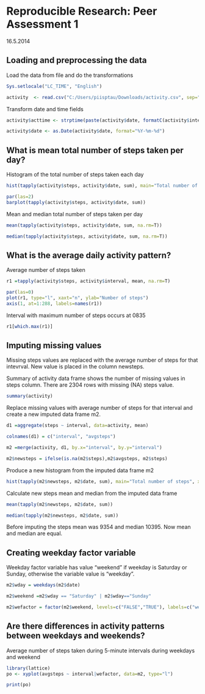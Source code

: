 # Reproducible Research: Peer Assessment 1

16.5.2014

## Loading and preprocessing the data

Load the data from file and do the transformations

```r

Sys.setlocale("LC_TIME", "English")

activity  <- read.csv("C:/Users/piisptau/Downloads/activity.csv", sep=",", header=T, stringsAsFactors=F)

````

Transform date and time fields

```r

activity$acttime <- strptime(paste(activity$date, formatC(activity$interval, width = 4, format = "d", flag = "0") ), format='%Y-%m-%d %H%M')

activity$date <- as.Date(activity$date, format="%Y-%m-%d")

```

##  What is mean total number of steps taken per day?

Histogram of the total number of steps taken each day

```r

hist(tapply(activity$steps, activity$date, sum), main="Total number of steps", xlab="Number of steps", ylab="Frequency")

par(las=2)
barplot(tapply(activity$steps, activity$date, sum))
```

Mean and median total number of steps taken per day

```r

mean(tapply(activity$steps, activity$date, sum, na.rm=T))

median(tapply(activity$steps, activity$date, sum, na.rm=T))


```

## What is the average daily activity pattern?

Average number of steps taken

```r

r1 =tapply(activity$steps, activity$interval, mean, na.rm=T)

par(las=0)
plot(r1, type="l", xaxt="n", ylab="Number of steps")
axis(1, at=1:288, labels=names(r1))

```

Interval with maximum number of steps occurs at 0835

```r
r1[which.max(r1)]
```

## Imputing missing values

Missing steps values are replaced with the average number of steps for that intevrval. New value is placed in the column newsteps.

Summary of activity data frame shows the number of missing values in steps column. There are 2304 rows with missing (NA) steps value.

```r

summary(activity)

```

Replace missing values with average number of steps for that interval and create a new imputed data frame m2.

```r

d1 =aggregate(steps ~ interval, data=activity, mean)

colnames(d1) = c("interval", "avgsteps")

m2 =merge(activity, d1, by.x="interval", by.y="interval")

m2$newsteps = ifelse(is.na(m2$steps),m2$avgsteps, m2$steps)

```

Produce a new histogram from the imputed data frame m2

```r

hist(tapply(m2$newsteps, m2$date, sum), main="Total number of steps", xlab="Number of steps", ylab="Frequency")

```

Calculate new steps mean and median from the imputed data frame

```r

mean(tapply(m2$newsteps, m2$date, sum))

median(tapply(m2$newsteps, m2$date, sum))

```

Before imputing the steps mean was 9354 and median 10395. Now mean and median are equal.


## Creating weekday factor variable

Weekday factor variable has value "weekend" if weekday is Saturday or Sunday, otherwise the variable value is "weekday".

```r

m2$wday = weekdays(m2$date)

m2$weekend =m2$wday == "Saturday" | m2$wday=="Sunday"

m2$wefactor = factor(m2$weekend, levels=c("FALSE","TRUE"), labels=c("weekday","weekend"))


```

## Are there differences in activity patterns between weekdays and weekends?

Average number of steps taken during 5-minute intervals during weekdays and weekend

```r

library(lattice)
po <- xyplot(avgsteps ~ interval|wefactor, data=m2, type="l")

print(po)

```
